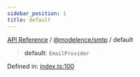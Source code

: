 ```yaml
---
sidebar_position: 1
title: default
---
```


[API Reference](/api-reference/@modelence/smtp/variables/../../../index) / [@modelence/smtp](/api-reference/@modelence/smtp/variables/../index) / default

> **default**: `EmailProvider`

Defined in: [index.ts:100](https://github.com/modelence/modelence/blob/3b87d65207e4ed7ebee0b08a19692450fec0975a/packages/smtp/src/index.ts#L100)
